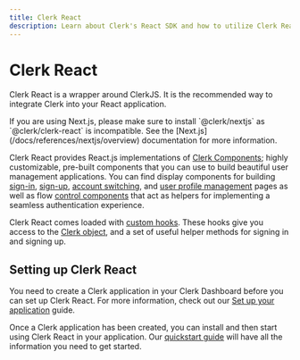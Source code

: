 ```yaml
---
title: Clerk React
description: Learn about Clerk's React SDK and how to utilize Clerk React components in your application.
---
```


# Clerk React

Clerk React is a wrapper around ClerkJS. It is the recommended way to integrate Clerk into your React application.

<Callout type="warning">
  If you are using Next.js, please make sure to install `@clerk/nextjs` as `@clerk/clerk-react` is incompatible. See the [Next.js](/docs/references/nextjs/overview) documentation for more information.
</Callout>

Clerk React provides React.js implementations of [Clerk Components](/docs/components/overview); highly customizable, pre-built components that you can use to build beautiful user management applications. You can find display components for building [sign-in](/docs/components/authentication/sign-in), [sign-up](/docs/components/authentication/sign-up), [account switching](/docs/components/user/user-button), and [user profile management](/docs/components/user/user-profile) pages as well as flow [control components](/docs/components/control/signed-in) that act as helpers for implementing a seamless authentication experience.

Clerk React comes loaded with [custom hooks](/docs/references/react/use-user). These hooks give you access to the [Clerk object](/docs/references/javascript/clerk/clerk), and a set of useful helper methods for signing in and signing up.

## Setting up Clerk React

You need to create a Clerk application in your Clerk Dashboard before you can set up Clerk React. For more information, check out our [Set up your application](/docs/quickstarts/setup-clerk) guide.

Once a Clerk application has been created, you can install and then start using Clerk React in your application. Our [quickstart guide](/docs/quickstarts/react) will have all the information you need to get started.



